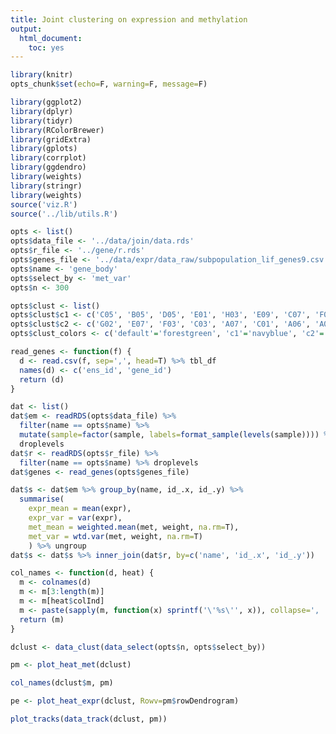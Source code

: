 ```yaml
---
title: Joint clustering on expression and methylation
output:
  html_document:
    toc: yes
---
```


```r
library(knitr)
opts_chunk$set(echo=F, warning=F, message=F)
```

```r
library(ggplot2)
library(dplyr)
library(tidyr)
library(RColorBrewer)
library(gridExtra)
library(gplots)
library(corrplot)
library(ggdendro)
library(weights)
library(stringr)
library(weights)
source('viz.R')
source('../lib/utils.R')
```

```r
opts <- list()
opts$data_file <- '../data/join/data.rds'
opts$r_file <- '../gene/r.rds'
opts$genes_file <- '../data/expr/data_raw/subpopulation_lif_genes9.csv'
opts$name <- 'gene_body'
opts$select_by <- 'met_var'
opts$n <- 300

opts$clust <- list()
opts$clust$c1 <- c('C05', 'B05', 'D05', 'E01', 'H03', 'E09', 'C07', 'F01', 'B10', 'F07', 'C02', 'B07')
opts$clust$c2 <- c('G02', 'E07', 'F03', 'C03', 'A07', 'C01', 'A06', 'A04', 'A02', 'A03', 'G07', 'C10', 'H01', 'D01', 'G09', 'E05', 'G01')
opts$clust_colors <- c('default'='forestgreen', 'c1'='navyblue', 'c2'='brown1')
```

```r
read_genes <- function(f) {
  d <- read.csv(f, sep=',', head=T) %>% tbl_df
  names(d) <- c('ens_id', 'gene_id')
  return (d)
}

dat <- list()
dat$em <- readRDS(opts$data_file) %>%
  filter(name == opts$name) %>%
  mutate(sample=factor(sample, labels=format_sample(levels(sample)))) %>%
  droplevels
dat$r <- readRDS(opts$r_file) %>%
  filter(name == opts$name) %>% droplevels
dat$genes <- read_genes(opts$genes_file)
```

```r
dat$s <- dat$em %>% group_by(name, id_.x, id_.y) %>%
  summarise(
    expr_mean = mean(expr),
    expr_var = var(expr),
    met_mean = weighted.mean(met, weight, na.rm=T),
    met_var = wtd.var(met, weight, na.rm=T)
    ) %>% ungroup
dat$s <- dat$s %>% inner_join(dat$r, by=c('name', 'id_.x', 'id_.y'))
```



```r
col_names <- function(d, heat) {
  m <- colnames(d)
  m <- m[3:length(m)]
  m <- m[heat$colInd]
  m <- paste(sapply(m, function(x) sprintf('\'%s\'', x)), collapse=', ')
  return (m)
}
```

```r
dclust <- data_clust(data_select(opts$n, opts$select_by))
```

```r
pm <- plot_heat_met(dclust)
```

```r
col_names(dclust$m, pm)
```

```r
pe <- plot_heat_expr(dclust, Rowv=pm$rowDendrogram)
```

```r
plot_tracks(data_track(dclust, pm))
```

